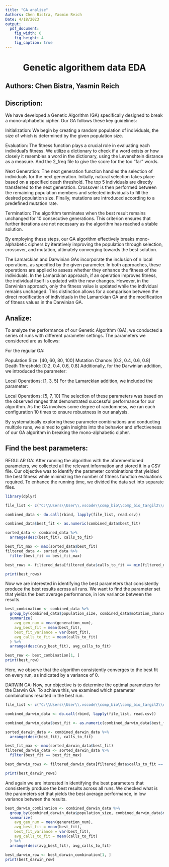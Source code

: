 ```yaml
---
title: "GA analise"
Authors: Chen Bistra, Yasmin Reich
Date: 4/18/2023
output:
  pdf_document:
    fig_width: 6
    fig_height: 4
    fig_caption: true
---
```

<center>
# Genetic algorithem data EDA
</center>

## Authors: Chen Bistra, Yasmin Reich

## Discription:

We have developed a Genetic Algorithm (GA) specifically designed to break a mono-alphabetic cipher. Our GA follows these key guidelines:

Initialization: We begin by creating a random population of individuals, the size of which is determined by the given population size.

Evaluation: The fitness function plays a crucial role in evaluating each individual's fitness. We utilize a dictionary to check if a word exists or how closely it resembles a word in the dictionary, using the Levenshtein distance as a measure. And the 2_freq file to give the score for the too "far" words.

Next Generation: The next generation function handles the selection of individuals for the next generation. Initially, natural selection takes place based on a specified death threshold. The top 5 individuals are directly transferred to the next generation. Crossover is then performed between the remaining population members and selected individuals to fill the desired population size. Finally, mutations are introduced according to a predefined mutation rate.

Termination: The algorithm terminates when the best result remains unchanged for 10 consecutive generations. This criterion ensures that further iterations are not necessary as the algorithm has reached a stable solution.

By employing these steps, our GA algorithm effectively breaks mono-alphabetic ciphers by iteratively improving the population through selection, crossover, and mutation, ultimately converging towards the best solution.

The Lamarckian and Darwinian GAs incorporate the inclusion of n local operations, as specified by the given parameter. In both approaches, these operations are applied to assess whether they enhance the fitness of the individuals. In the Lamarckian approach, if an operation improves fitness, the individual itself is updated with the new changes. However, in the Darwinian approach, only the fitness value is updated while the individual remains unchanged. This distinction allows for a comparison between the direct modification of individuals in the Lamarckian GA and the modification of fitness values in the Darwinian GA.

## Analize:
To analyze the performance of our Genetic Algorithm (GA), we conducted a series of runs with different parameter settings. The parameters we considered are as follows:

For the regular GA:

Population Size: [40, 60, 80, 100]
Mutation Chance: [0.2, 0.4, 0.6, 0.8]
Death Threshold: [0.2, 0.4, 0.6, 0.8]
Additionally, for the Darwinian addition, we introduced the parameter:

Local Operations: [1, 3, 5]
For the Lamarckian addition, we included the parameter:

Local Operations: [5, 7, 10]
The selection of these parameters was based on the observed ranges that demonstrated successful performance for our algorithm. As the GA involves some degree of randomness, we ran each configuration 10 times to ensure robustness in our analysis.

By systematically exploring these parameter combinations and conducting multiple runs, we aimed to gain insights into the behavior and effectiveness of our GA algorithm in breaking the mono-alphabetic cipher.

## Find the best parameters:
REGULAR GA:
After running the algorithm with the aforementioned parameters, we collected all the relevant information and stored it in a CSV file. Our objective was to identify the parameter combinations that yielded the best fitness while minimizing the number of fitness function evaluations required. To enhance the running time, we divided the data set into separate files.

```r
library(dplyr)

file_list <- c("C:\\Users\\User\\.vscode\\comp_bio\\comp_bio_targil2\\regular_0.2.csv", "C:\\Users\\User\\.vscode\\comp_bio\\comp_bio_targil2\\regular_0.4.csv", "C:\\Users\\User\\.vscode\\comp_bio\\comp_bio_targil2\\regular_0.6.csv", "C:\\Users\\User\\.vscode\\comp_bio\\comp_bio_targil2\\regular_0.8.csv")

combined_data <- do.call(rbind, lapply(file_list, read.csv))

combined_data$best_fit <- as.numeric(combined_data$best_fit)

sorted_data <- combined_data %>%
  arrange(desc(best_fit), calls_to_fit)

best_fit_max <- max(sorted_data$best_fit)
filtered_data <- sorted_data %>%
  filter(best_fit == best_fit_max)

best_rows <- filtered_data[filtered_data$calls_to_fit == min(filtered_data$calls_to_fit), ]

print(best_rows)

```
Now we are interested in identifying the best parameters that consistently produce the best results across all runs. We want to find the parameter set that yields the best average performance, in low variance between the results.
```r
best_combination <- combined_data %>%
  group_by(combined_data$population_size, combined_data$motation_chance, combined_data$death_treshold) %>%
  summarize(
    avg_gen_num = mean(generation_num),
    avg_best_fit = mean(best_fit),
    best_fit_variance = var(best_fit),
    avg_calls_to_fit = mean(calls_to_fit)
  ) %>%
  arrange(desc(avg_best_fit), avg_calls_to_fit)

best_row <- best_combination[1, ]
print(best_row)
```

Here, we observe that the algorithm consistently converges to the best fit on every run, as indicated by a variance of 0.

DARWIN GA:
Now, our objective is to determine the optimal parameters for the Darwin GA. To achieve this, we examined which parameter combinations resulted in the best run.
```r

file_list <- c("C:\\Users\\User\\.vscode\\comp_bio\\comp_bio_targil2\\darwin_0.2.csv", "C:\\Users\\User\\.vscode\\comp_bio\\comp_bio_targil2\\darwin_0.4.csv", "C:\\Users\\User\\.vscode\\comp_bio\\comp_bio_targil2\\darwin_0.6.csv", "C:\\Users\\User\\.vscode\\comp_bio\\comp_bio_targil2\\darwin_0.8.csv")

combined_darwin_data <- do.call(rbind, lapply(file_list, read.csv))

combined_darwin_data$best_fit <- as.numeric(combined_darwin_data$best_fit)

sorted_darwin_data <- combined_darwin_data %>%
  arrange(desc(best_fit), calls_to_fit)

best_fit_max <- max(sorted_darwin_data$best_fit)
filtered_darwin_data <- sorted_darwin_data %>%
  filter(best_fit == best_fit_max)

best_darwin_rows <- filtered_darwin_data[filtered_data$calls_to_fit == min(filtered_data$calls_to_fit), ]

print(best_darwin_rows)
```
And again we are interested in identifying the best parameters that consistently produce the best results across all runs. We checked what is the parameters set that yields the best average performance, in low variance between the results.

```r
best_darwin_combination <- combined_darwin_data %>%
  group_by(combined_darwin_data$population_size, combined_darwin_data$motation_chance, combined_darwin_data$death_treshold, combined_darwin_data$n_opt) %>%
  summarize(
    avg_gen_num = mean(generation_num),
    avg_best_fit = mean(best_fit),
    best_fit_variance = var(best_fit),
    avg_calls_to_fit = mean(calls_to_fit)
  ) %>%
  arrange(desc(avg_best_fit), avg_calls_to_fit)

best_darwin_row <- best_darwin_combination[1, ]
print(best_darwin_row)
```
